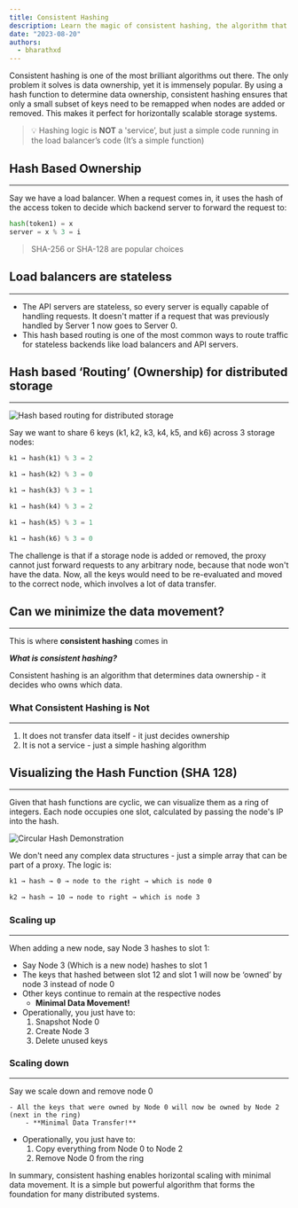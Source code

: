 ```yaml
---
title: Consistent Hashing
description: Learn the magic of consistent hashing, the algorithm that keeps your data in the right hands when your system scales. Learn how it minimizes data movement during server changes and why it's the bedrock of distributed storage.
date: "2023-08-20"
authors:
  - bharathxd
---
```


Consistent hashing is one of the most brilliant algorithms out there. The only problem it solves is data ownership, yet it is immensely popular. By using a hash function to determine data ownership, consistent hashing ensures that only a small subset of keys need to be remapped when nodes are added or removed. This makes it perfect for horizontally scalable storage systems.

> 💡 Hashing logic is **NOT** a 'service’, but just a simple code running in the load balancer’s code (It’s a simple function)

## Hash Based Ownership

---

Say we have a load balancer. When a request comes in, it uses the hash of the access token to decide which backend server to forward the request to:

```py
hash(token1) = x
server = x % 3 = i
```

> SHA-256 or SHA-128 are popular choices

## Load balancers are stateless

---

- The API servers are stateless, so every server is equally capable of handling requests. It doesn't matter if a request that was previously handled by Server 1 now goes to Server 0.
- This hash based routing is one of the most common ways to route traffic for stateless backends like load balancers and API servers.

## Hash based ‘Routing’ (Ownership) for distributed storage

---

![Hash based routing for distributed storage](https://bharath-lakshman-kumar.s3.ap-south-1.amazonaws.com/Consistent%20Hashing/hash-based-routing.png)

Say we want to share 6 keys (k1, k2, k3, k4, k5, and k6) across 3 storage nodes:

```rs
k1 → hash(k1) % 3 = 2

k1 → hash(k2) % 3 = 0

k1 → hash(k3) % 3 = 1

k1 → hash(k4) % 3 = 2

k1 → hash(k5) % 3 = 1

k1 → hash(k6) % 3 = 0
```

The challenge is that if a storage node is added or removed, the proxy cannot just forward requests to any arbitrary node, because that node won't have the data. Now, all the keys would need to be re-evaluated and moved to the correct node, which involves a lot of data transfer.

## Can we minimize the data movement?

---

This is where **consistent hashing** comes in

**_What is consistent hashing?_**

Consistent hashing is an algorithm that determines data ownership - it decides who owns which data.

### What Consistent Hashing is Not

---

1. It does not transfer data itself - it just decides ownership
2. It is not a service - just a simple hashing algorithm

## Visualizing the Hash Function (SHA 128)

---

Given that hash functions are cyclic, we can visualize them as a ring of integers. Each node occupies one slot, calculated by passing the node's IP into the hash.

![Circular Hash Demonstration](https://bharath-lakshman-kumar.s3.ap-south-1.amazonaws.com/Consistent%20Hashing/circular-hash.png)

We don't need any complex data structures - just a simple array that can be part of a proxy. The logic is:

```txt
k1 → hash → 0 → node to the right → which is node 0

k2 → hash → 10 → node to right → which is node 3
```

### Scaling up

---

When adding a new node, say Node 3 hashes to slot 1:

- Say Node 3 (Which is a new node) hashes to slot 1
- The keys that hashed between slot 12 and slot 1 will now be ‘owned’ by node 3 instead of node 0
- Other keys continue to remain at the respective nodes
  - **Minimal Data Movement!**
- Operationally, you just have to:
  1. Snapshot Node 0
  2. Create Node 3
  3. Delete unused keys

### Scaling down

---

Say we scale down and remove node 0

    - All the keys that were owned by Node 0 will now be owned by Node 2 (next in the ring)
        - **Minimal Data Transfer!**

- Operationally, you just have to:
  1. Copy everything from Node 0 to Node 2
  2. Remove Node 0 from the ring

In summary, consistent hashing enables horizontal scaling with minimal data movement. It is a simple but powerful algorithm that forms the foundation for many distributed systems.
